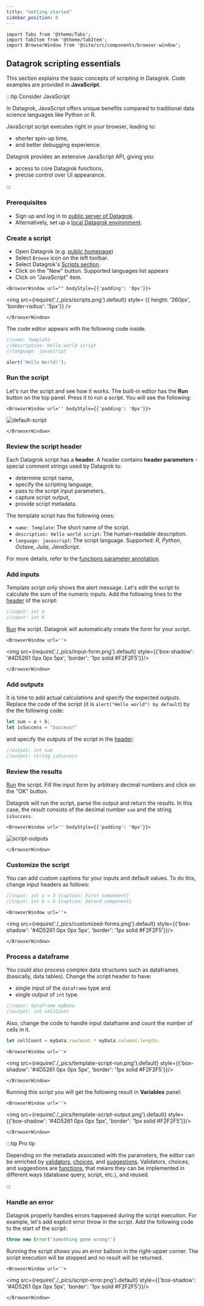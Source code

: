 ```yaml
---
title: "Getting started"
sidebar_position: 0
---
```


```mdx-code-block
import Tabs from '@theme/Tabs';
import TabItem from '@theme/TabItem';
import BrowserWindow from '@site/src/components/browser-window';
```

## Datagrok scripting essentials

This section explains the basic concepts of scripting in Datagrok.
Code examples are provided in **JavaScript**.

:::tip Consider JavaScript

In Datagrok, JavaScript offers unique benefits compared to traditional
data science languages like Python or R.

JavaScript script executes right in your browser, leading to:

* shorter spin-up time,
* and better debugging experience.

Datagrok provides an extensive JavaScript API, giving you:

* access to core Datagrok functions,
* precise control over UI appearance.

:::

### Prerequisites

* Sign up and log in to [public server of Datagrok](https://public.datagrok.ai/).
* Alternatively, set up a [local Datagrok environment](../deploy/docker-compose/docker-compose.mdx).

### Create a script

<div style = {{ display: 'flex' }}>

<div style = {{ width: '50%' }}>

* Open Datagrok (e.g. [public homepage](https://public.datagrok.ai/))
* Select `Browse` icon on the left toolbar.
* Select Datagrok's [Scripts section](https://public.datagrok.ai/scripts).
* Click on the "New" button. Supported languages list appears
* Click on "JavaScript" item.

</div>

<div style = {{ width: '50%', display: 'flex', gap: '20px', 'justify-content': 'end' }}>

```mdx-code-block
<BrowserWindow url="" bodyStyle={{'padding': '0px'}}>
```

<img
  src={require('./_pics/scripts.png').default}
  style= {{ height: '260px', 'border-radius': '5px'}}
/>

```mdx-code-block
</BrowserWindow>
```

</div>

</div>

The code editor appears with the following code inside.

```javascript title="Default javascript script"
//name: Template
//description: Hello world script
//language: javascript

alert('Hello World!');
```

### Run the script

Let's run the script and see how it works.
The built-in editor has the **Run** <i class="fas fa-play"></i> button on the top panel.
Press it to run a script. You will see the following:

```mdx-code-block
<BrowserWindow url='' bodyStyle={{'padding': '0px'}}>
```

![default-script](./_pics/default-script.gif)

```mdx-code-block
</BrowserWindow>
```

### Review the script header

Each Datagrok script has a **header**. A header contains **header parameters** \-
special comment strings used by Datagrok to: 
- determine script name,
- specify the scripting language,
- pass to the script input parameters,
- capture script output,
- provide script metadata.

The template script has the following ones:

* `name: Template`: The short name of the script.
* `description: Hello world script`: The human-readable description.
* `language: javascript`: The script language. Supported: *R*, *Python*, *Octave*, *Julia*, *JavaScript*.

For more details, refer to the [functions parameter annotation](/help/datagrok/concepts/functions/func-params-annotation).

### Add inputs

Template script only shows the alert message. Let's edit the script to calculate the sum of the numeric inputs.
Add the following lines to the [header](#review-the-script-header) of the script:

```javascript title="Adding 2 numeric inputs"
//input: int a
//input: int b
```

[Run](#run-the-script) the script. Datagrok will automatically create the form for your script.

```mdx-code-block
<BrowserWindow url=''>
```

<div style={{'text-align': 'center'}}>

<img src={require('./_pics/input-form.png').default} style={{'box-shadow': '#4D5261 0px 0px 5px', 'border': '1px solid #F2F2F5'}}/>

</div>

```mdx-code-block
</BrowserWindow>
```

### Add outputs

It is time to add actual calculations and specify the expected outputs. Replace the code of the script (it is `alert("Hello world") by default`) by the the following code:

```javascript
let sum = a + b;
let isSuccess = "Success!"
```

and specify the outputs of the script in the [header](#review-the-script-header):

```javascript
//output: int sum
//output: string isSuccess
```

### Review the results

[Run](#run-the-script) the script. Fill the input form by arbitrary decimal numbers 
and click on the "OK" button.

Datagrok will run the script, parse the output and return the results. In this case, 
the result consists of the decimal number `sum` and the string `isSuccess`.

```mdx-code-block
<BrowserWindow url='' bodyStyle={{'padding': '0px'}}>
```

![script-outputs](./_pics/script-outputs.gif)

```mdx-code-block
</BrowserWindow>
```

### Customize the script

You can add custom captions for your inputs and default values. To do this,
change input headers as follows:

```javascript
//input: int a = 3 {caption: First component}
//input: int b = 6 {caption: Second component}
```

```mdx-code-block
<BrowserWindow url=''>
```

<div style={{'text-align': 'center'}}>

<img src={require('./_pics/customized-forms.png').default} style={{'box-shadow': '#4D5261 0px 0px 5px', 'border': '1px solid #F2F2F5'}}/>

</div>

```mdx-code-block
</BrowserWindow>
```

### Process a dataframe

You could also process complex data structures such as dataframes (basically, data tables).
Change the script header to have:
- single input of the `dataframe` type and 
- single output of `int` type.

```javascript
//input: dataframe myData
//output: int cellCount
```

Also, change the code to handle input dataframe and count the number of cells in it.

```javascript
let cellCount = myData.rowCount * myData.columns.length;
```

```mdx-code-block
<BrowserWindow url=''>
```

<div style={{'text-align': 'center'}}>

<img src={require('./_pics/template-script-run.png').default} style={{'box-shadow': '#4D5261 0px 0px 5px', 'border': '1px solid #F2F2F5'}}/>

</div>

```mdx-code-block
</BrowserWindow>
```

Running this script you will get the following result in **Variables** panel:

```mdx-code-block
<BrowserWindow url=''>
```

<div style={{'text-align': 'center'}}>

<img src={require('./_pics/template-script-output.png').default} style={{'box-shadow': '#4D5261 0px 0px 5px', 'border': '1px solid #F2F2F5'}}/>

</div>

```mdx-code-block
</BrowserWindow>
```

:::tip Pro tip

Depending on the metadata associated with the parameters, the editor can be
enriched by [validators](./scripting-advanced#parameter-validators), [choices](scripting-advanced#parameter-choices),
and [suggestions](scripting-advanced#parameter-suggestions). Validators, choices, and suggestions are
[functions](/help/datagrok/concepts/functions/functions.md), that means they can be implemented in different ways
(database query, script, etc.), and reused.

:::

### Handle an error

Datagrok properly handles errors happened during the script execution.
For example, let's add explicit error throw in the script. Add the following code to the 
start of the script:

```javascript
throw new Error('Something gone wrong!')
```

Running the script shows you an error balloon in the right-upper corner.
The script execution will be stopped and no result will be returned.

```mdx-code-block
<BrowserWindow url=''>
```

<div style={{'text-align': 'center'}}>

<img src={require('./_pics/script-error.png').default} style={{'box-shadow': '#4D5261 0px 0px 5px', 'border': '1px solid #F2F2F5'}}/>

</div>

```mdx-code-block
</BrowserWindow>
```

